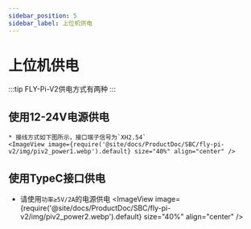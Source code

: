 ```yaml
---
sidebar_position: 5
sidebar_label: 上位机供电
---
```




# 上位机供电

:::tip
FLY-Pi-V2供电方式有两种
:::

## 使用12-24V电源供电

    * 接线方式如下图所示，接口端子信号为`XH2.54`
    <ImageView image={require('@site/docs/ProductDoc/SBC/fly-pi-v2/img/piv2_power1.webp').default} size="40%" align="center" />


## 使用TypeC接口供电

   * 请使用`功率≥5V/2A`的电源供电
    <ImageView image={require('@site/docs/ProductDoc/SBC/fly-pi-v2/img/piv2_power2.webp').default} size="40%" align="center" />
